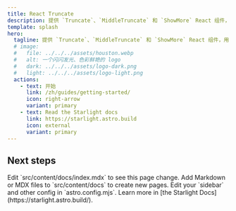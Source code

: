 ```yaml
---
title: React Truncate
description: 提供 `Truncate`、`MiddleTruncate` 和 `ShowMore` React 组件，用于截断多行跨度并添加省略号。
template: splash
hero:
  tagline: 提供 `Truncate`、`MiddleTruncate` 和 `ShowMore` React 组件，用于截断多行跨度并添加省略号。
  # image:
  #   file: ../../../assets/houston.webp
  #   alt: 一个闪闪发光、色彩鲜艳的 logo
  #   dark: ../../../assets/logo-dark.png
  #   light: ../../../assets/logo-light.png
  actions:
    - text: 开始
      link: /zh/guides/getting-started/
      icon: right-arrow
      variant: primary
    - text: Read the Starlight docs
      link: https://starlight.astro.build
      icon: external
      variant: primary
---
```



## Next steps

<CardGrid stagger>
  <Card title="Update content" icon="pencil">
    Edit `src/content/docs/index.mdx` to see this page change.
  </Card>
  <Card title="Add new content" icon="add-document">
    Add Markdown or MDX files to `src/content/docs` to create new pages.
  </Card>
  <Card title="Configure your site" icon="setting">
    Edit your `sidebar` and other config in `astro.config.mjs`.
  </Card>
  <Card title="Read the docs" icon="open-book">
    Learn more in [the Starlight Docs](https://starlight.astro.build/).
  </Card>
</CardGrid>
